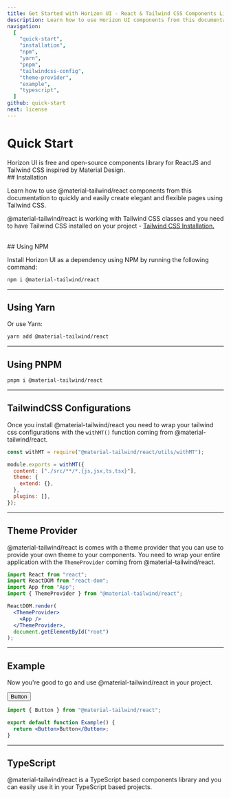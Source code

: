 ```yaml
---
title: Get Started with Horizon UI - React & Tailwind CSS Components Library
description: Learn how to use Horizon UI components from this documentation to easily create elegant and flexible pages using Tailwind CSS and React.
navigation:
  [
    "quick-start",
    "installation",
    "npm",
    "yarn",
    "pnpm",
    "tailwindcss-config",
    "theme-provider",
    "example",
    "typescript",
  ]
github: quick-start
next: license
---
```


# Quick Start

<span id='quick-start' className='scroll-mt-48' />
Horizon UI is free and open-source components library for ReactJS and Tailwind CSS
inspired by Material Design.

<br />
## Installation
<span id='installation' className='scroll-mt-48' />

Learn how to use @material-tailwind/react components from this documentation to quickly and easily create elegant and flexible pages using Tailwind CSS.

@material-tailwind/react is working with Tailwind CSS classes and you need to have Tailwind CSS installed on your project - <a href="https://tailwindcss.com/docs/installation/framework-guides?ref=horizon-ui.com" target="_blank" className="font-medium hover:text-blue-500 transition-colors">Tailwind CSS Installation.</a>

<br />
## Using NPM

Install Horizon UI as a dependency using NPM by running the following command:

<span id='npm' className='scroll-mt-48' />

```bash
npm i @material-tailwind/react
```

---

## Using Yarn

Or use Yarn:

<span id='yarn' className='scroll-mt-48' />

```bash
yarn add @material-tailwind/react
```

---

## Using PNPM

<span id='pnpm' className='scroll-mt-48' />

```bash
pnpm i @material-tailwind/react
```

---

## TailwindCSS Configurations

<span id='tailwindcss-config' className='scroll-mt-48' />

Once you install @material-tailwind/react you need to wrap your tailwind css configurations with the <Code>withMT()</Code> function coming from @material-tailwind/react.

```js {1, 3, 9}
const withMT = require("@material-tailwind/react/utils/withMT");

module.exports = withMT({
  content: ["./src/**/*.{js,jsx,ts,tsx}"],
  theme: {
    extend: {},
  },
  plugins: [],
});
```

---

## Theme Provider

<span id='theme-provider' className='scroll-mt-48' />

@material-tailwind/react is comes with a theme provider that you can use to provide your own theme to your components. You need to wrap your entire application with the <Code>ThemeProvider</Code> coming from @material-tailwind/react.

```jsx {4, 7, 9}
import React from "react";
import ReactDOM from "react-dom";
import App from "App";
import { ThemeProvider } from "@material-tailwind/react";

ReactDOM.render(
  <ThemeProvider>
    <App />
  </ThemeProvider>,
  document.getElementById("root")
);
```

---

## Example

Now you're good to go and use @material-tailwind/react in your project.

<ComponentDemo id='example'>
  <Button>Button</Button>
</ComponentDemo>

```jsx showLineNumbers {1, 4}
import { Button } from "@material-tailwind/react";

export default function Example() {
  return <Button>Button</Button>;
}
```

---

## TypeScript

<span id='typescript' className='scroll-mt-48' />

@material-tailwind/react is a TypeScript based components library and you can easily use it in your TypeScript based projects.
